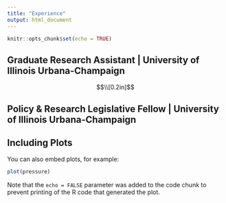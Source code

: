 ```yaml
---
title: "Experience"
output: html_document
---
```


```r
knitr::opts_chunk$set(echo = TRUE)
```

## Graduate Research Assistant | University of Illinois Urbana-Champaign

$$\\[0.2in]$$

## Policy & Research Legislative Fellow | University of Illinois Urbana-Champaign

## Including Plots

You can also embed plots, for example:

```r
plot(pressure)
```

Note that the `echo = FALSE` parameter was added to the code chunk to prevent printing of the R code that generated the plot.

